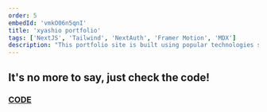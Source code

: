 ```yaml
---
order: 5
embedId: 'vmkO06n5qnI'
title: 'xyashio portfolio'
tags: ['NextJS', 'Tailwind', 'NextAuth', 'Framer Motion', 'MDX']
description: "This portfolio site is built using popular technologies such as NextJS, Tailwind, Framer Motion, and MDX. The design emphasizes a modern aesthetic. Additionally, the structure is designed for ease of editing, with each project being constructed from an MDX file found in the 'src/projects'"
---
```


## It's no more to say, just check the code!

### [CODE](https://github.com/xyashino/xyashino-portfolio)
